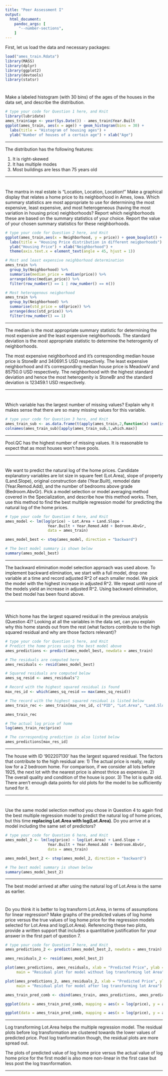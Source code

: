 ```yaml
---
title: "Peer Assessment I"
output:
  html_document: 
    pandoc_args: [
      "--number-sections",
    ]
---
```



First, let us load the data and necessary packages:

```r
load("ames_train.Rdata")
library(MASS)
library(dplyr)
library(ggplot2)
library(devtools)
library(statsr)
```

#
Make a labeled histogram (with 30 bins) of the ages of the houses in the data set, and describe the distribution.


```r
# type your code for Question 1 here, and Knit
library(lubridate)
ames_train$age <- year(Sys.Date()) - ames_train$Year.Built
ggplot(ames_train, aes(x = age)) + geom_histogram(bins = 30) + 
  labs(title = "Histogram of housing ages") +
  ylab("Number of houses of a certain age") + xlab("Age")
``` 


* * *
The distribution has the following features:

1. It is right-skewed
2. It has multiple modes
3. Most buildings are less than 75 years old
  
* * *


#
The mantra in real estate is "Location, Location, Location!" Make a graphical display that relates a home price to its neighborhood in Ames, Iowa. Which summary statistics are most appropriate to use for determining the most expensive, least expensive, and most heterogeneous (having the most variation in housing price) neighborhoods? Report which neighborhoods these are based on the summary statistics of your choice. Report the value of your chosen summary statistics for these neighborhoods.


```r
# type your code for Question 2 here, and Knit
ggplot(ames_train,aes(x = Neighborhood, y = price)) + geom_boxplot() + 
  labs(title = "Housing Price distribution in different neigborhoods") + 
  ylab("Housing Price") + xlab("Neighborhood") + 
  theme(axis.text.x = element_text(angle = 45, hjust = 1))

# Most and least expensive neighborhood determination
ames_train %>%
  group_by(Neighborhood) %>%
  summarise(median_price = median(price)) %>%
  arrange(desc(median_price)) %>%
  filter(row_number() == 1 | row_number() == n())

# Most heterogenous neigborhood
ames_train %>%
  group_by(Neighborhood) %>%
  summarise(std_price = sd(price)) %>%
  arrange(desc(std_price)) %>%
  filter(row_number() == 1)
```


* * *

The median is the most appropriate summary statistic for determining the most expensive and the 
least expensive neighborhoods. The standard deviation is the most appropriate statistic to determine the heterogenity of neighborhoods. 

The most expensive neighborhood and it's corresponding median house price is StoneBr and 340691.5	USD respectively. The least expensive neighborhood and it's corresponding median house price is MeadowV and 85750.0	USD respectively. The neighborhood with the highest standard deviation and hence the most heterogenity is StoneBr and the standard deviation is 123459.1 USD respectively.

* * *

# 

Which variable has the largest number of missing values? Explain why it makes sense that there are so many missing values for this variable.

```r
# type your code for Question 3 here, and Knit
ames_train_sub <- as.data.frame(t(apply(ames_train,2,function(x) sum(is.na(x)))))
colnames(ames_train_sub)[apply(ames_train_sub,1,which.max)]
```


* * *

Pool.QC has the highest number of missing values. It is reasonable to expect that as most houses won't have pools.

* * *

#

We want to predict the natural log of the home prices. Candidate explanatory variables are lot size in square feet (Lot.Area), slope of property (Land.Slope), original construction date (Year.Built), remodel date (Year.Remod.Add), and the number of bedrooms above grade (Bedroom.AbvGr). Pick a model selection or model averaging method covered in the Specialization, and describe how this method works. Then, use this method to find the best multiple regression model for predicting the natural log of the home prices.


```r
# type your code for Question 4 here, and Knit
ames_model <- lm(log(price) ~ Lot.Area + Land.Slope +
                   Year.Built + Year.Remod.Add + Bedroom.AbvGr, 
                   data = ames_train)

ames_model_best <- step(ames_model, direction = "backward")

# The best model summary is shown below
summary(ames_model_best)
```

* * *

The backward elimination model selection approach was used above. To implement backward elimination, we start with a full model, drop one variable at a time and record adjusted R^2 of each smaller model. We pick the model with the highest increase in adjusted R^2. We repeat until none of the models yield an increase in adjusted R^2. Using backward elimination, the best model has been found above.


* * *

#

Which home has the largest squared residual in the previous analysis (Question 4)? Looking at all the variables in the data set, can you explain why this home stands out from the rest (what factors contribute to the high squared residual and why are those factors relevant)?


```r
# type your code for Question 5 here, and Knit
# Predict the home prices using the best model above
ames_predictions <- predict(ames_model_best, newdata = ames_train)

# The residuals are computed here
ames_residuals <- resid(ames_model_best)

# Squared residuals are computed below
ames_sq_resid <- ames_residuals^2

# Record with the highest squared residual is found
max_res_id <- which(ames_sq_resid == max(ames_sq_resid))

# The record with the highest squared residual is listed below
ames_train_rec <- ames_train[max_res_id, c("PID", "Lot.Area", "Land.Slope", "Year.Built", "Year.Remod.Add", "Bedroom.AbvGr", "price")]

ames_train_rec

# The actual log price of home
log(ames_train_rec$price)

# The corresponding prediction is also listed below
ames_predictions[max_res_id]
```

* * *

The house with ID '902207130' has the largest squared residual.
The factors that contribute to the high residual are:
1) The actual price is really, really low for a 2 bedroom home. For comparison, if we consider all lots before 1925, the next lot with the nearest price  is almost thrice as expensive.
2) The overall quality and condition of the house is poor.
3) The lot is quite old. There aren't enough data points for old plots for the model to be sufficiently tuned for it.

* * *

#

Use the same model selection method you chose in Question 4 to again find the best multiple regression model to predict the natural log of home prices, but this time **replacing Lot.Area with log(Lot.Area)**. Do you arrive at a model including the same set of predictors?


```r
# type your code for Question 6 here, and Knit
ames_model_2 <- lm(log(price) ~ log(Lot.Area) + Land.Slope +
                   Year.Built + Year.Remod.Add + Bedroom.AbvGr, 
                   data = ames_train)

ames_model_best_2 <- step(ames_model_2, direction = "backward")

# The best model summary is shown below
summary(ames_model_best_2)
```

* * *

The best model arrived at after using the natural log of Lot.Area is the same as earlier. 

#

Do you think it is better to log transform Lot.Area, in terms of assumptions for linear regression? Make graphs of the predicted values of log home price versus the true values of log home price for the regression models selected for Lot.Area and log(Lot.Area). Referencing these two plots, provide a written support that includes a quantitative justification for your answer in the first part of question 7.

```r
# type your code for Question 7 here, and Knit
ames_predictions_2 <- predict(ames_model_best_2, newdata = ames_train)

ames_residuals_2 <- resid(ames_model_best_2)

plot(ames_predictions, ames_residuals, xlab = "Predicted Price", ylab = "Residual",
     main = "Residual plot for model without log transforming lot Area")

plot(ames_predictions_2, ames_residuals_2, xlab = "Predicted Price", ylab = "Residual",
     main = "Residual plot for model after log transforming lot Area")

ames_train_pred_comb <- cbind(ames_train, ames_predictions, ames_predictions_2)

ggplot(data = ames_train_pred_comb, mapping = aes(x = log(price), y = ames_predictions)) + geom_point() + labs(title = "Scatter plot betwen predicted and actual values of log home prices\n without transforming lot Area") + ylab("Predicted value of log home price") + xlab("Actual value of log home price")

ggplot(data = ames_train_pred_comb, mapping = aes(x = log(price), y = ames_predictions_2)) + geom_point() + labs(title = "Scatter plot betwen predicted and actual values of log home prices\n after log transforming lot Area") + ylab("Predicted value of log home price") + xlab("Actual value of log home price")

```

* * *

Log transforming Lot.Area helps the multiple regression model. The residual plots before log transformation are clustered towards the lower values of predicted price. Post log tranformation though, the residual plots are more spread out. 

The plots of predicted value of log home price versus the actual value of log home price for the first model is also more non-linear in the first case but less post the log trasnformation.

* * *

###